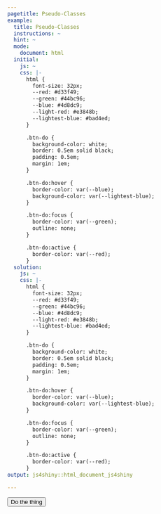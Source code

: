 ```yaml
---
pagetitle: Pseudo-Classes
example:
  title: Pseudo-Classes
  instructions: ~
  hint: ~
  mode: 
    document: html
  initial:
    js: ~
    css: |-
      html {
        font-size: 32px;
        --red: #d33f49;
        --green: #44bc96;
        --blue: #4d8dc9;
        --light-red: #e3848b;
        --lightest-blue: #bad4ed;
      }

      .btn-do {
        background-color: white;
        border: 0.5em solid black;
        padding: 0.5em;
        margin: 1em;
      }

      .btn-do:hover {
        border-color: var(--blue);
        background-color: var(--lightest-blue);
      }

      .btn-do:focus {
        border-color: var(--green);
        outline: none;
      }

      .btn-do:active {
        border-color: var(--red);
      }
  solution:
    js: ~
    css: |-
      html {
        font-size: 32px;
        --red: #d33f49;
        --green: #44bc96;
        --blue: #4d8dc9;
        --light-red: #e3848b;
        --lightest-blue: #bad4ed;
      }

      .btn-do {
        background-color: white;
        border: 0.5em solid black;
        padding: 0.5em;
        margin: 1em;
      }

      .btn-do:hover {
        border-color: var(--blue);
        background-color: var(--lightest-blue);
      }

      .btn-do:focus {
        border-color: var(--green);
        outline: none;
      }

      .btn-do:active {
        border-color: var(--red);
      }
output: js4shiny::html_document_js4shiny

---
```


<button class="btn-do">Do the thing</button>
